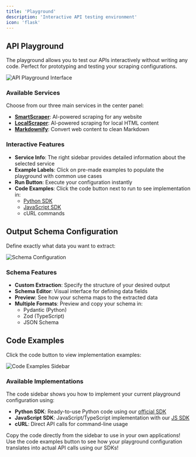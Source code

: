 ```yaml
---
title: 'Playground'
description: 'Interactive API testing environment'
icon: 'flask'
---
```


## API Playground

The playground allows you to test our APIs interactively without writing any code. Perfect for prototyping and testing your scraping configurations.

<Frame>
  <img src="/images/dashboard/playground-1.png" alt="API Playground Interface" />
</Frame>

### Available Services

Choose from our three main services in the center panel:

- [**SmartScraper**](/services/smartscraper): AI-powered scraping for any website
- [**LocalScraper**](/services/localscraper): AI-powered scraping for local HTML content
- [**Markdownify**](/services/markdownify): Convert web content to clean Markdown

### Interactive Features

- **Service Info**: The right sidebar provides detailed information about the selected service
- **Example Labels**: Click on pre-made examples to populate the playground with common use cases
- **Run Button**: Execute your configuration instantly
- **Code Examples**: Click the code button next to run to see implementation in:
  - [Python SDK](/sdks/python)
  - [JavaScript SDK](/sdks/javascript)
  - cURL commands

## Output Schema Configuration

Define exactly what data you want to extract:

<Frame>
  <img src="/images/dashboard/playground-2.png" alt="Schema Configuration" />
</Frame>

### Schema Features

- **Custom Extraction**: Specify the structure of your desired output
- **Schema Editor**: Visual interface for defining data fields
- **Preview**: See how your schema maps to the extracted data
- **Multiple Formats**: Preview and copy your schema in:
  - Pydantic (Python)
  - Zod (TypeScript)
  - JSON Schema

## Code Examples

Click the code button to view implementation examples:

<Frame>
  <img src="/images/dashboard/playground-3.png" alt="Code Examples Sidebar" />
</Frame>

### Available Implementations

The code sidebar shows you how to implement your current playground configuration using:

- **Python SDK**: Ready-to-use Python code using our [official SDK](/sdks/python)
- **JavaScript SDK**: JavaScript/TypeScript implementation with our [JS SDK](/sdks/javascript)
- **cURL**: Direct API calls for command-line usage

<Tip>
Copy the code directly from the sidebar to use in your own applications!
</Tip>

<Tip>
Use the code examples button to see how your playground configuration translates into actual API calls using our SDKs!
</Tip> 